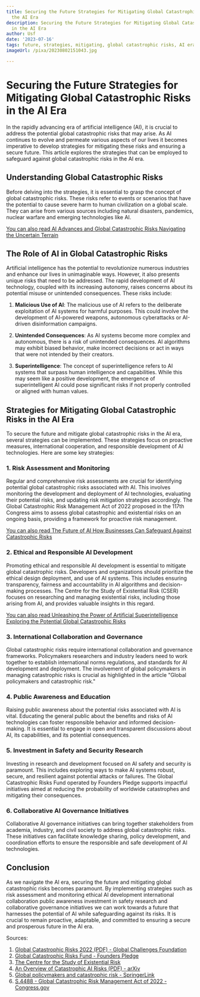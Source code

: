 ```yaml
---
title: Securing the Future Strategies for Mitigating Global Catastrophic Risks in
  the AI Era
description: Securing the Future Strategies for Mitigating Global Catastrophic Risks
  in the AI Era
author: Usf
date: '2023-07-16'
tags: future, strategies, mitigating, global catastrophic risks, AI era
imageUrl: /pixa/20230802151043.jpg

---
```

# Securing the Future Strategies for Mitigating Global Catastrophic Risks in  the AI Era

In the rapidly  advancing era of artificial intelligence (AI), it is crucial to  address the potential global catastrophic  risks that may arise.  As AI continues  to evolve and permeate various aspects of our lives  it becomes imperative to develop strategies for mitigating these risks and ensuring  a secure future. This article explores the strategies that can be employed to safeguard against global  catastrophic risks in the AI era.

## Understanding Global Catastrophic Risks

Before delving into the strategies, it is essential to grasp the concept of global catastrophic risks. These risks refer to events or scenarios that have  the potential to cause severe  harm to human civilization on a global scale. They  can arise from various sources including natural disasters, pandemics, nuclear warfare and emerging technologies like AI.

[You can also read AI Advances and Global Catastrophic Risks Navigating the Uncertain Terrain](AI%20Advances%20and%20Global%20Catastrophic%20Risks%20Navigating%20the%20Uncertain%20Terrain)


## The Role of AI  in  Global  Catastrophic Risks

Artificial intelligence has the potential to revolutionize  numerous industries and enhance  our lives in unimaginable ways. However, it also presents unique risks that need to be addressed. The  rapid development  of AI technology, coupled with its increasing autonomy, raises concerns about its potential misuse or unintended consequences. These risks include:

1. **Malicious Use of AI**: The malicious use of AI refers to  the deliberate exploitation  of  AI systems for  harmful purposes. This could involve the development of AI-powered weapons, autonomous cyberattacks or AI-driven disinformation campaigns.

2. **Unintended Consequences**: As AI systems become more complex and autonomous,  there is a risk of unintended consequences. AI algorithms may exhibit biased  behavior, make incorrect  decisions or  act in ways that were not intended by their creators.

3.  **Superintelligence**: The concept of superintelligence refers to AI systems that surpass human intelligence and capabilities. While this may seem like a positive development, the emergence of superintelligent AI could  pose significant risks if not properly controlled or aligned with human values.

## Strategies for  Mitigating Global Catastrophic Risks in the AI Era

To secure the future and  mitigate  global catastrophic risks in  the AI era, several strategies can  be implemented. These strategies focus on proactive measures, international cooperation, and responsible development of AI technologies. Here  are some key strategies:

### 1. **Risk Assessment and Monitoring**

Regular and comprehensive risk assessments are crucial for identifying potential global catastrophic risks associated with AI. This involves monitoring the  development and deployment of AI technologies,  evaluating their potential risks, and updating risk mitigation strategies  accordingly. The Global Catastrophic Risk Management Act of 2022 proposed  in the 117th  Congress aims to assess  global catastrophic and existential risks on an ongoing basis, providing a framework for  proactive risk management.

[You can also read The Future  of AI  How  Businesses Can Safeguard Against Catastrophic Risks](The%20Future%20of%20AI%20How%20Businesses%20Can%20Safeguard%20Against%20Catastrophic%20Risks)


### 2. **Ethical  and Responsible AI  Development**

Promoting ethical and responsible AI development is essential  to mitigate global catastrophic risks. Developers and organizations should  prioritize the ethical design deployment,  and use of AI systems.  This includes ensuring transparency, fairness and accountability in AI algorithms and  decision-making processes. The Centre for  the Study of Existential Risk (CSER) focuses on researching and managing existential risks,  including  those arising from AI, and provides valuable insights in this regard.

[You can also read Unleashing the Power of Artificial Superintelligence Exploring the Potential Global Catastrophic Risks](Unleashing%20the%20Power%20of%20Artificial%20Superintelligence%20Exploring%20the%20Potential%20Global%20Catastrophic%20Risks)


### 3. **International Collaboration and Governance**

Global catastrophic  risks require international collaboration and governance frameworks. Policymakers researchers and industry leaders need to work together to establish international norms regulations, and standards for AI development and deployment. The involvement of global policymakers in managing catastrophic risks is crucial as highlighted  in the  article "Global policymakers and  catastrophic risk."

### 4. **Public Awareness and  Education**

Raising public awareness about the potential risks associated  with AI is vital. Educating  the general public about the benefits and risks of AI technologies can foster responsible behavior and informed decision-making.  It is essential to engage in open  and transparent discussions about AI, its capabilities, and  its potential consequences.

### 5. **Investment in Safety and Security Research**

Investing in research and development focused on AI safety and security is  paramount. This includes exploring ways to make AI systems robust, secure, and resilient against potential attacks or failures.  The  Global  Catastrophic Risks Fund operated by Founders Pledge supports impactful initiatives aimed at reducing the probability of worldwide catastrophes and mitigating their consequences.

### 6. **Collaborative AI Governance Initiatives**

Collaborative AI governance initiatives can bring together stakeholders  from academia, industry, and civil  society to address global catastrophic risks. These initiatives can facilitate knowledge sharing, policy development, and coordination  efforts to ensure the responsible and safe  development of AI technologies.

## Conclusion

As we navigate the AI era, securing the future and mitigating global catastrophic risks becomes paramount. By implementing strategies such as risk assessment  and monitoring ethical AI development international collaboration public awareness investment in safety research and collaborative governance  initiatives we can work towards a  future that  harnesses the potential of AI while safeguarding against  its risks. It is crucial to remain proactive, adaptable, and committed to ensuring a  secure and prosperous  future in the AI era.

Sources:
1. [Global Catastrophic Risks 2022  (PDF) - Global Challenges  Foundation](https://globalchallenges.org/app/uploads/2023/04/GCFAnnualReport2022-FINAL.pdf)
2. [Global Catastrophic Risks Fund - Founders Pledge](https://www.founderspledge.com/funds/global-catastrophic-risks-fund)
3. [The Centre for the Study of Existential Risk](https://www.cser.ac.uk/)
4.  [An Overview of Catastrophic  AI Risks  (PDF) - arXiv](https://arxiv.org/pdf/2306.12001)
5. [Global policymakers and catastrophic risk  - SpringerLink](https://link.springer.com/article/10.1007/s11077-021-09444-0)
6. [S.4488 -  Global  Catastrophic Risk Management Act of 2022 - Congress.gov](https://www.congress.gov/bill/117th-congress/senate-bill/4488/text)